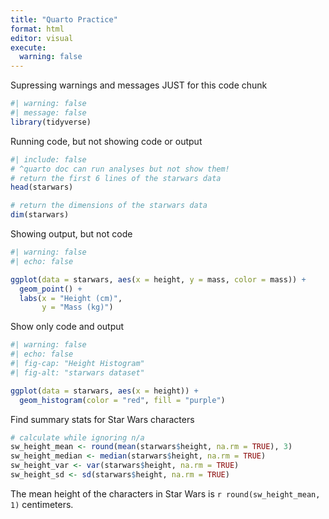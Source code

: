 ```yaml
---
title: "Quarto Practice"
format: html
editor: visual
execute: 
  warning: false
---
```


Supressing warnings and messages JUST for this code chunk
```r
#| warning: false
#| message: false
library(tidyverse)
```

Running code, but not showing code or output
```r
#| include: false
# ^quarto doc can run analyses but not show them!
# return the first 6 lines of the starwars data
head(starwars)

# return the dimensions of the starwars data
dim(starwars)
```

Showing output, but not code
```r
#| warning: false
#| echo: false

ggplot(data = starwars, aes(x = height, y = mass, color = mass)) +
  geom_point() +
  labs(x = "Height (cm)",
       y = "Mass (kg)")
```

Show only code and output
```r
#| warning: false
#| echo: false
#| fig-cap: "Height Histogram"
#| fig-alt: "starwars dataset"

ggplot(data = starwars, aes(x = height)) +
  geom_histogram(color = "red", fill = "purple")
```

Find summary stats for Star Wars characters
```r
# calculate while ignoring n/a
sw_height_mean <- round(mean(starwars$height, na.rm = TRUE), 3)
sw_height_median <- median(starwars$height, na.rm = TRUE)
sw_height_var <- var(starwars$height, na.rm = TRUE)
sw_height_sd <- sd(starwars$height, na.rm = TRUE)
```

The mean height of the characters in Star Wars is `r round(sw_height_mean, 1)` centimeters.
